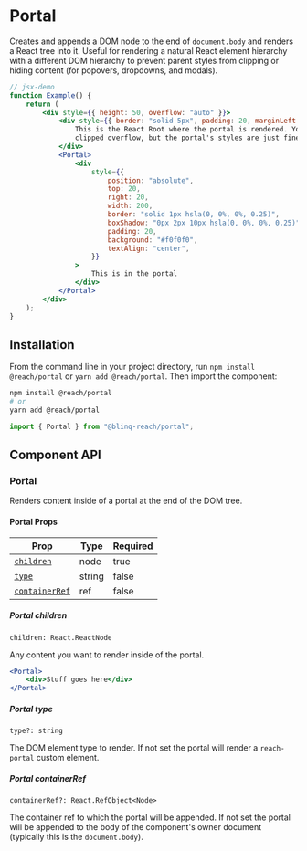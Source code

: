 
<SEO
	title="Portal"
	description="Create and append a DOM node to the end of an HTML document and render a React tree into it"
/>

# Portal

Creates and appends a DOM node to the end of `document.body` and renders a React tree into it. Useful for rendering a natural React element hierarchy with a different DOM hierarchy to prevent parent styles from clipping or hiding content (for popovers, dropdowns, and modals).

```jsx
// jsx-demo
function Example() {
	return (
		<div style={{ height: 50, overflow: "auto" }}>
			<div style={{ border: "solid 5px", padding: 20, marginLeft: 170 }}>
				This is the React Root where the portal is rendered. You can see it has
				clipped overflow, but the portal's styles are just fine.
			</div>
			<Portal>
				<div
					style={{
						position: "absolute",
						top: 20,
						right: 20,
						width: 200,
						border: "solid 1px hsla(0, 0%, 0%, 0.25)",
						boxShadow: "0px 2px 10px hsla(0, 0%, 0%, 0.25)",
						padding: 20,
						background: "#f0f0f0",
						textAlign: "center",
					}}
				>
					This is in the portal
				</div>
			</Portal>
		</div>
	);
}
```

## Installation

From the command line in your project directory, run `npm install @reach/portal` or `yarn add @reach/portal`. Then import the component:

```bash
npm install @reach/portal
# or
yarn add @reach/portal
```

```js
import { Portal } from "@blinq-reach/portal";
```

## Component API

### Portal

Renders content inside of a portal at the end of the DOM tree.

#### Portal Props

| Prop                            | Type   | Required |
| ------------------------------- | ------ | -------- |
| [`children`](#children)         | node   | true     |
| [`type`](#type)                 | string | false    |
| [`containerRef`](#containerRef) | ref    | false    |

##### Portal children

`children: React.ReactNode`

Any content you want to render inside of the portal.

```jsx
<Portal>
	<div>Stuff goes here</div>
</Portal>
```

##### Portal type

`type?: string`

The DOM element type to render. If not set the portal will render a
`reach-portal` custom element.

##### Portal containerRef

`containerRef?: React.RefObject<Node>`

The container ref to which the portal will be appended. If not set the portal
will be appended to the body of the component's owner document (typically this
is the `document.body`).
